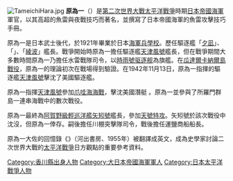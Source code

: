 {{japanese|japanese=原為一|kana=はらためいち|romaji=Hara Tameichi}}
[[File:TameichiHara.jpg|thumb]]
'''原為一'''（{{bd|1900年||1980年||catIdx=Hara Teiichi}}）是[[第二次世界大戰|第二次世界大戰]][[太平洋戰爭|太平洋戰爭]]時期[[日本帝國海軍|日本帝國海軍]]軍官，以其高超的魚雷與夜戰技巧而著名，並撰寫了日本帝國海軍的魚雷攻擊技巧手冊。

原為一是日本武士後代，於1921年畢業於日本[[海軍兵學校|海軍兵學校]]。歷任驅逐艦「[[夕凪号驱逐舰|夕凪]]」、「{{link-ja|長月號驅逐艦 (睦月型)|長月 (睦月型駆逐艦)|長月}}」、「[[绫波号驱逐舰_(吹雪型)|綾波]]」艦長。戰爭開始時原為一擔任驅逐艦[[天津风号驱逐舰|天津風號]]艦長，但在戰爭期間大多數時間原為一乃擔任水雷戰隊司令，以[[時雨號驱逐舰|時雨號驱逐舰]]為旗艦。在[[瓜達爾卡納爾島戰役|瓜達爾卡納爾島戰役]]，原為一的理論初次在戰場得到驗證。在1942年11月13日，原為一指揮的驅逐艦[[天津風號|天津風號]]擊沈了美國驅逐艦{{le|巴頓號驅逐艦 (DD-599)|USS Barton (DD-599)|巴頓號}}。

原為一指揮[[天津風號|天津風號]]參加[[爪哇海海戰|爪哇海海戰]]，擊沈美國潛艇{{le|河鱸號潛艇 (SS-176)|USS Perch (SS-176)|河鱸號}} 。原為一並參與了所羅門群島一連串海戰中的數次戰役。

原為一最終為[[阿賀野級輕巡洋艦|阿賀野級輕巡洋艦]][[矢矧號|矢矧號]]艦長，參加[[天號作戰|天號特攻]]。矢矧號於該次戰役中沈沒，但原為一倖存。嗣後擔任川棚突擊隊司令，戰後擔任運鹽商船船長。

原為一大佐的回憶錄《{{lang|ja|帝國海軍の最後 - 矢矧艦長の実戦記録}}》（河出書房、1955年）被翻譯成英文，成為史學家討論二次世界大戰的[[太平洋戰爭|太平洋戰爭]]日方觀點的重要參考資料。

{{Authority control}}
{{DEFAULTSORT:Hara Tameichi}}

[[Category:香川縣出身人物|Category:香川縣出身人物]]
[[Category:大日本帝國海軍軍人|Category:大日本帝國海軍軍人]]
[[Category:日本太平洋戰爭人物|Category:日本太平洋戰爭人物]]